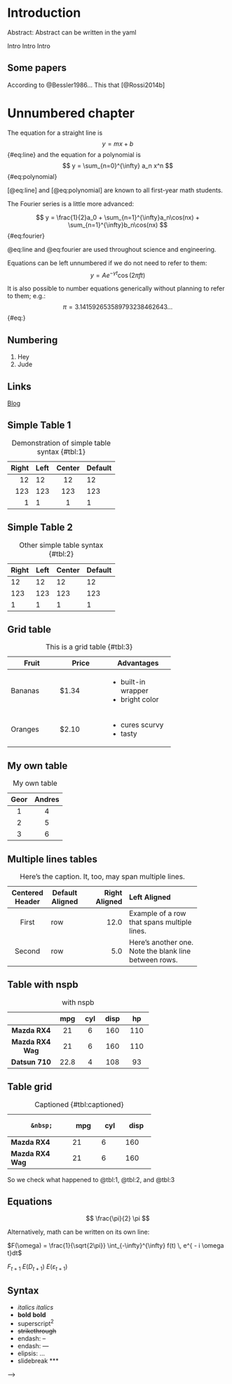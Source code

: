 <!-- Introduction -->



# Introduction

Abstract: Abstract can be written in the yaml

Intro Intro Intro

## Some papers

According to @Bessler1986...
This that [@Rossi2014b]


# Unnumbered chapter

The equation for a straight line is
$$ y = mx + b $$ {#eq:line}
and the equation for a  polynomial is
$$ y = \sum_{n=0}^{\infty} a_n x^n $$ {#eq:polynomial}

[@eq:line] and [@eq:polynomial] are known to all first-year math students.


The Fourier series is a little more advanced:

$$ y = \frac{1}{2}a_0 + \sum_{n=1}^{\infty}a_n\cos(nx)
                      + \sum_{n=1}^{\infty}b_n\cos(nx)
$$ {#eq:fourier}

@eq:line and @eq:fourier are used throughout science and engineering.

Equations can be left unnumbered if we do not need to refer to them:
$$ y = A e^{-\gamma t}\cos(2\pi f t) $$

It is also possible to number equations generically without planning to refer to them; e.g.:
$$ \pi = 3.141592653589793238462643\dots $$ {#eq:}





## Numbering
@) Hey
@) Jude

## Links

 [Blog](http://blog.oup.com/2016/03/adopting-sustainable-farm-practices/)


## Simple Table 1

  Right     Left     Center     Default
-------     ------ ----------   -------
     12     12        12            12
    123     123       123          123
      1     1          1             1

Table:  Demonstration of simple table syntax {#tbl:1}


## Simple Table 2

  Right|Left    |Center     |Default
-------|--------|-----------|-------
     12|     12 |       12  |          12
    123|     123|       123 |         123
      1|     1  |        1  |           1

Table:  Other simple table syntax {#tbl:2}


## Grid table

+---------------+---------------+--------------------+
| Fruit         | Price         | Advantages         |
+===============+===============+====================+
| Bananas       | $1.34         | - built-in wrapper |
|               |               | - bright color     |
+---------------+---------------+--------------------+
| Oranges       | $2.10         | - cures scurvy     |
|               |               | - tasty            |
+---------------+---------------+--------------------+

Table: This is a grid table {#tbl:3}

## My own table

  Geor      Andres
--------  ---------
1           4
2           5
3           6

Table: My own table

## Multiple lines tables

-------------------------------------------------------------
 Centered   Default           Right Left
  Header    Aligned         Aligned Aligned
----------- ------- --------------- -------------------------
   First    row                12.0 Example of a row that
                                    spans multiple lines.

  Second    row                 5.0 Here's another one. Note
                                    the blank line between
                                    rows.
-------------------------------------------------------------

Table: Here's the caption. It, too, may span
multiple lines.


## Table with nspb

-------------------------------------------
      &nbsp;         mpg   cyl   disp   hp
------------------- ----- ----- ------ ----
   **Mazda RX4**     21     6    160   110

 **Mazda RX4 Wag**   21     6    160   110

  **Datsun 710**    22.8    4    108    93
-------------------------------------------

Table: with nspb

## Table grid



Table: Captioned {#tbl:captioned}

+---------------------+-------+-------+--------+
|       &nbsp;        |  mpg  |  cyl  |  disp  |
+=====================+=======+=======+========+
|    **Mazda RX4**    |  21   |   6   |  160   |
+---------------------+-------+-------+--------+
|  **Mazda RX4 Wag**  |  21   |   6   |  160   |
+---------------------+-------+-------+--------+




So we check what happened to @tbl:1, @tbl:2, and @tbl:3

## Equations

$$ \frac{\pi}{2} \pi $$

Alternatively, math can be written on its own line:

$F(\omega) = \frac{1}{\sqrt{2\pi}} \int_{-\infty}^{\infty} f(t) \, e^{ - i \omega t}dt$


$F_{t+1}$
$E(D_{t+1})$
$E(\varepsilon_{t+1})$

<!--
## Figures

 ![The Puppies](Figures/puppy.jpg){#fig:puppies}

 <img src="Figures/puppy.jpg" width="200" height="200" />

 ![Puppies again](Figures/puppy.jpg){#fig:againpuppies}

-->

## Syntax

- *italics* _italics_
- **bold** __bold__
- superscript^2^
- ~~strikethrough~~
- endash: --
- endash: ---
- elipsis: ...
- slidebreak
***

-->
